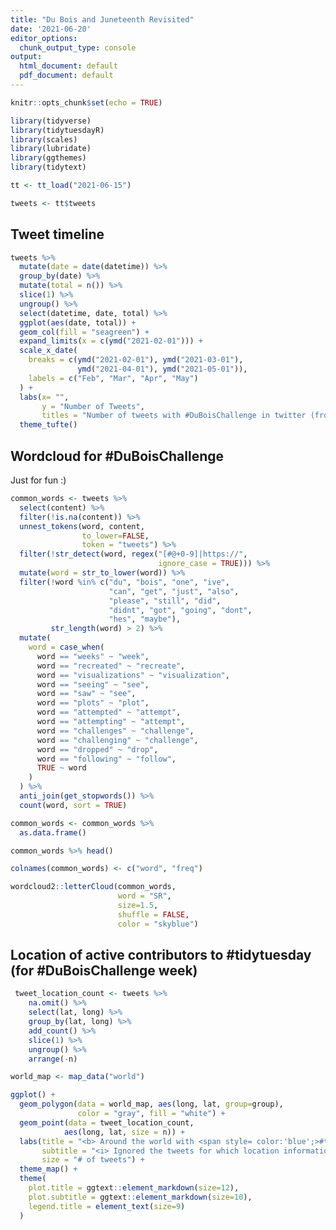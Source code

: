 ```yaml
---
title: "Du Bois and Juneteenth Revisited"
date: '2021-06-20'
editor_options:
  chunk_output_type: console
output:
  html_document: default
  pdf_document: default
---
```



```r
knitr::opts_chunk$set(echo = TRUE)

library(tidyverse)
library(tidytuesdayR)
library(scales)
library(lubridate)
library(ggthemes)
library(tidytext)
```


```r
tt <- tt_load("2021-06-15")
```


```r
tweets <- tt$tweets
```


## Tweet timeline

```r
tweets %>%
  mutate(date = date(datetime)) %>%
  group_by(date) %>%
  mutate(total = n()) %>%
  slice(1) %>%
  ungroup() %>% 
  select(datetime, date, total) %>%
  ggplot(aes(date, total)) +
  geom_col(fill = "seagreen") +
  expand_limits(x = c(ymd("2021-02-01"))) +
  scale_x_date(
    breaks = c(ymd("2021-02-01"), ymd("2021-03-01"),
               ymd("2021-04-01"), ymd("2021-05-01")),
    labels = c("Feb", "Mar", "Apr", "May")
  ) +
  labs(x= "",
       y = "Number of Tweets",
       titles = "Number of tweets with #DuBoisChallenge in twitter (from 2021 Feb - 2021 May)") +
  theme_tufte()
```


## Wordcloud for #DuBoisChallenge

Just for fun :)

```r
common_words <- tweets %>%
  select(content) %>%
  filter(!is.na(content)) %>%
  unnest_tokens(word, content,
                to_lower=FALSE,
                token = "tweets") %>%
  filter(!str_detect(word, regex("[#@+0-9]|https://", 
                                 ignore_case = TRUE))) %>%
  mutate(word = str_to_lower(word)) %>%
  filter(!word %in% c("du", "bois", "one", "ive",
                      "can", "get", "just", "also",
                      "please", "still", "did",
                      "didnt", "got", "going", "dont",
                      "hes", "maybe"),
         str_length(word) > 2) %>%
  mutate(
    word = case_when(
      word == "weeks" ~ "week",
      word == "recreated" ~ "recreate",
      word == "visualizations" ~ "visualization",
      word == "seeing" ~ "see",
      word == "saw" ~ "see",
      word == "plots" ~ "plot",
      word == "attempted" ~ "attempt",
      word == "attempting" ~ "attempt",
      word == "challenges" ~ "challenge",
      word == "challenging" ~ "challenge",
      word == "dropped" ~ "drop",
      word == "following" ~ "follow",
      TRUE ~ word
    )
  ) %>%
  anti_join(get_stopwords()) %>%
  count(word, sort = TRUE)

common_words <- common_words %>%
  as.data.frame() 

common_words %>% head()

colnames(common_words) <- c("word", "freq")

wordcloud2::letterCloud(common_words,
                        word = "SR",
                        size=1.5,
                        shuffle = FALSE,    
                        color = "skyblue")
```



## Location of active contributors to #tidytuesday <br> (for #DuBoisChallenge week)


```r
 tweet_location_count <- tweets %>% 
    na.omit() %>% 
    select(lat, long) %>% 
    group_by(lat, long) %>% 
    add_count() %>% 
    slice(1) %>% 
    ungroup() %>% 
    arrange(-n)
```


```r
world_map <- map_data("world")

ggplot() +
  geom_polygon(data = world_map, aes(long, lat, group=group),
               color = "gray", fill = "white") +
  geom_point(data = tweet_location_count,
            aes(long, lat, size = n)) +
  labs(title = "<b> Around the world with <span style= color:'blue';>#tidytuesday</span> </b>",
       subtitle = "<i> Ignored the tweets for which location information is unavailable </i>",
       size = "# of tweets") +
  theme_map() +
  theme(
    plot.title = ggtext::element_markdown(size=12),
    plot.subtitle = ggtext::element_markdown(size=10),
    legend.title = element_text(size=9)
  )
```

